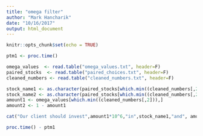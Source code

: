 ```yaml
---
title: "omega filter"
author: "Mark Hancharik"
date: "10/16/2017"
output: html_document
---
```


```r
knitr::opts_chunk$set(echo = TRUE)
```

```r

ptm1 <- proc.time()

omega_values  <- read.table("omega_values.txt", header=F)
paired_stocks  <- read.table("paired_choices.txt", header=F)
cleaned_numbers <- read.table("cleaned_numbers.txt", header=F)

stock_name1 <- as.character(paired_stocks[which.min((cleaned_numbers[,2])),1])
stock_name2 <- as.character(paired_stocks[which.min((cleaned_numbers[,2])),2])
amount1 <- omega_values[which.min((cleaned_numbers[,2])),]
amount2 <- 1 - amount1

cat("Our client should invest",amount1*10^6,"in",stock_name1,"and", amount2*10^6,"in",stock_name2)

proc.time() - ptm1
```